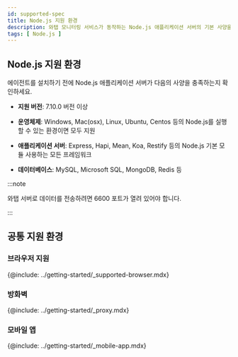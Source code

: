 ```yaml
---
id: supported-spec
title: Node.js 지원 환경
description: 와탭 모니터링 서비스가 동작하는 Node.js 애플리케이션 서버의 기본 사양을 알아보세요.
tags: [ Node.js ]
---
```


## Node.js 지원 환경

에이전트를 설치하기 전에 Node.js 애플리케이션 서버가 다음의 사양을 충족하는지 확인하세요.

* **지원 버전**: 7.10.0 버전 이상

* **운영체제**: Windows, Mac(osx), Linux, Ubuntu, Centos 등의 Node.js를 실행할 수 있는 환경이면 모두 지원

* **애플리케이션 서버**: Express, Hapi, Mean, Koa, Restify 등의 Node.js 기본 모듈 사용하는 모든 프레임워크

* **데이터베이스**: MySQL, Microsoft SQL, MongoDB, Redis 등

:::note

와탭 서버로 데이터를 전송하려면 6600 포트가 열려 있어야 합니다.

:::

## 공통 지원 환경

### 브라우저 지원

{@include: ../getting-started/_supported-browser.mdx}

### 방화벽

{@include: ../getting-started/_proxy.mdx} 

### 모바일 앱

{@include: ../getting-started/_mobile-app.mdx}  